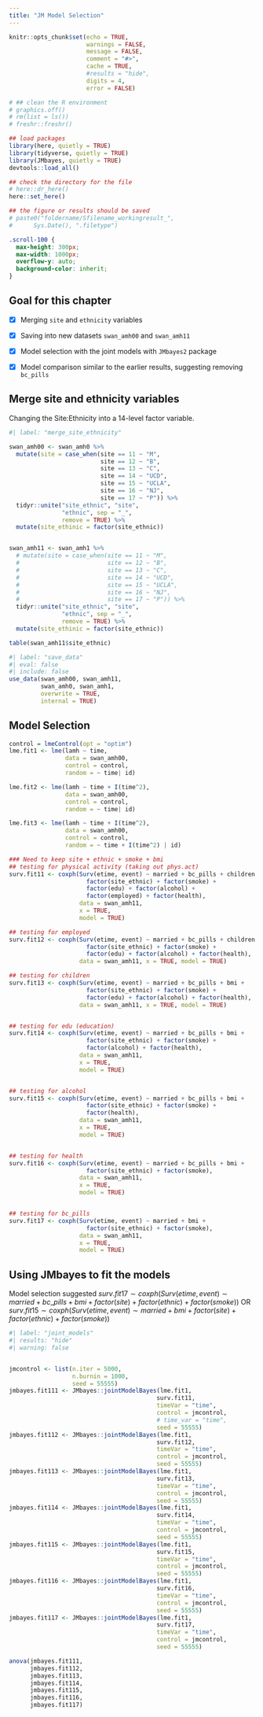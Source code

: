 ```yaml
---
title: "JM Model Selection"
---
```


```r
knitr::opts_chunk$set(echo = TRUE,
                      warnings = FALSE,
                      message = FALSE,
                      comment = "#>",
                      cache = TRUE,
                      #results = "hide",
                      digits = 4,
                      error = FALSE)

# ## clean the R environment
# graphics.off()
# rm(list = ls())
# freshr::freshr()

## load packages
library(here, quietly = TRUE)
library(tidyverse, quietly = TRUE)
library(JMbayes, quietly = TRUE)
devtools::load_all()

## check the directory for the file
# here::dr_here()
here::set_here()

## the figure or results should be saved 
# paste0("foldername/Sfilename_workingresult_", 
#      Sys.Date(), ".filetype")
```

```css
.scroll-100 {
  max-height: 300px;
  max-width: 1000px;
  overflow-y: auto;
  background-color: inherit;
}
```

## Goal for this chapter

-   [x] Merging `site` and `ethnicity` variables

-   [x] Saving into new datasets `swan_amh00` and `swan_amh11`

-   [x] Model selection with the joint models with `JMbayes2` package

-   [x] Model comparison similar to the earlier results, suggesting removing `bc_pills`

## Merge site and ethnicity variables

Changing the Site:Ethnicity into a 14-level factor variable.

```r
#| label: "merge_site_ethnicity"

swan_amh00 <- swan_amh0 %>%
  mutate(site = case_when(site == 11 ~ "M",
                          site == 12 ~ "B",
                          site == 13 ~ "C",
                          site == 14 ~ "UCD",
                          site == 15 ~ "UCLA",
                          site == 16 ~ "NJ",
                          site == 17 ~ "P")) %>%
  tidyr::unite("site_ethnic", "site",
               "ethnic", sep = "_",
               remove = TRUE) %>%
  mutate(site_ethinic = factor(site_ethnic))


swan_amh11 <- swan_amh1 %>%
  # mutate(site = case_when(site == 11 ~ "M",
  #                         site == 12 ~ "B",
  #                         site == 13 ~ "C",
  #                         site == 14 ~ "UCD",
  #                         site == 15 ~ "UCLA",
  #                         site == 16 ~ "NJ",
  #                         site == 17 ~ "P")) %>%
  tidyr::unite("site_ethnic", "site", 
               "ethnic", sep = "_", 
               remove = TRUE) %>%
  mutate(site_ethinic = factor(site_ethnic))

table(swan_amh11$site_ethnic)

```

```r
#| label: "save_data"
#| eval: false
#| include: false
use_data(swan_amh00, swan_amh11,
         swan_amh0, swan_amh1,
         overwrite = TRUE,
         internal = TRUE)

```

## Model Selection

```r
control = lmeControl(opt = "optim")
lme.fit1 <- lme(lamh ~ time,
                data = swan_amh00,
                control = control,
                random = ~ time| id)

lme.fit2 <- lme(lamh ~ time + I(time^2),
                data = swan_amh00,
                control = control,
                random = ~ time| id)

lme.fit3 <- lme(lamh ~ time + I(time^2),
                data = swan_amh00,
                control = control,
                random = ~ time + I(time^2) | id)

### Need to keep site + ethnic + smoke + bmi
## testing for physical activity (taking out phys.act)
surv.fit11 <- coxph(Surv(etime, event) ~ married + bc_pills + children + bmi +
                      factor(site_ethnic) + factor(smoke) +
                      factor(edu) + factor(alcohol) + 
                      factor(employed) + factor(health),
                    data = swan_amh11, 
                    x = TRUE, 
                    model = TRUE)

## testing for employed
surv.fit12 <- coxph(Surv(etime, event) ~ married + bc_pills + children + bmi +
                      factor(site_ethnic) + factor(smoke) +
                      factor(edu) + factor(alcohol) + factor(health),
                    data = swan_amh11, x = TRUE, model = TRUE)

## testing for children
surv.fit13 <- coxph(Surv(etime, event) ~ married + bc_pills + bmi +
                      factor(site_ethnic) + factor(smoke) +
                      factor(edu) + factor(alcohol) + factor(health),
                    data = swan_amh11, x = TRUE, model = TRUE)


## testing for edu (education)
surv.fit14 <- coxph(Surv(etime, event) ~ married + bc_pills + bmi +
                      factor(site_ethnic) + factor(smoke) +
                      factor(alcohol) + factor(health),
                    data = swan_amh11, 
                    x = TRUE,
                    model = TRUE)


## testing for alcohol
surv.fit15 <- coxph(Surv(etime, event) ~ married + bc_pills + bmi +
                      factor(site_ethnic) + factor(smoke) +
                      factor(health),
                    data = swan_amh11, 
                    x = TRUE,
                    model = TRUE)


## testing for health
surv.fit16 <- coxph(Surv(etime, event) ~ married + bc_pills + bmi +
                      factor(site_ethnic) + factor(smoke),
                    data = swan_amh11, 
                    x = TRUE,
                    model = TRUE)


## testing for bc_pills
surv.fit17 <- coxph(Surv(etime, event) ~ married + bmi +
                      factor(site_ethnic) + factor(smoke),
                    data = swan_amh11, 
                    x = TRUE, 
                    model = TRUE)

```

## Using JMbayes to fit the models

Model selection suggested $surv.fit17 \sim coxph(Surv(etime, event) \sim married + bc\_pills + bmi + factor(site) + factor(ethnic) + factor(smoke))$ OR $surv.fit15 \sim coxph(Surv(etime, event) \sim married + bmi + factor(site) + factor(ethnic) + factor(smoke))$

```r
#| label: "joint_models"
#| results: "hide"
#| warning: false


jmcontrol <- list(n.iter = 5000,
                  n.burnin = 1000, 
                  seed = 55555)
jmbayes.fit111 <- JMbayes::jointModelBayes(lme.fit1,
                                          surv.fit11,
                                          timeVar = "time",
                                          control = jmcontrol,
                                          # time_var = "time",
                                          seed = 55555)
jmbayes.fit112 <- JMbayes::jointModelBayes(lme.fit1,
                                          surv.fit12,
                                          timeVar = "time",
                                          control = jmcontrol,
                                          seed = 55555)
jmbayes.fit113 <- JMbayes::jointModelBayes(lme.fit1,
                                          surv.fit13,
                                          timeVar = "time",
                                          control = jmcontrol,
                                          seed = 55555)
jmbayes.fit114 <- JMbayes::jointModelBayes(lme.fit1,
                                          surv.fit14,
                                          timeVar = "time",
                                          control = jmcontrol,
                                          seed = 55555)
jmbayes.fit115 <- JMbayes::jointModelBayes(lme.fit1,
                                          surv.fit15,
                                          timeVar = "time",
                                          control = jmcontrol,
                                          seed = 55555)
jmbayes.fit116 <- JMbayes::jointModelBayes(lme.fit1,
                                          surv.fit16,
                                          timeVar = "time",
                                          control = jmcontrol,
                                          seed = 55555)
jmbayes.fit117 <- JMbayes::jointModelBayes(lme.fit1,
                                          surv.fit17,
                                          timeVar = "time",
                                          control = jmcontrol,
                                          seed = 55555)
```

```r
anova(jmbayes.fit111, 
      jmbayes.fit112,
      jmbayes.fit113, 
      jmbayes.fit114,
      jmbayes.fit115,
      jmbayes.fit116,
      jmbayes.fit117)
```
